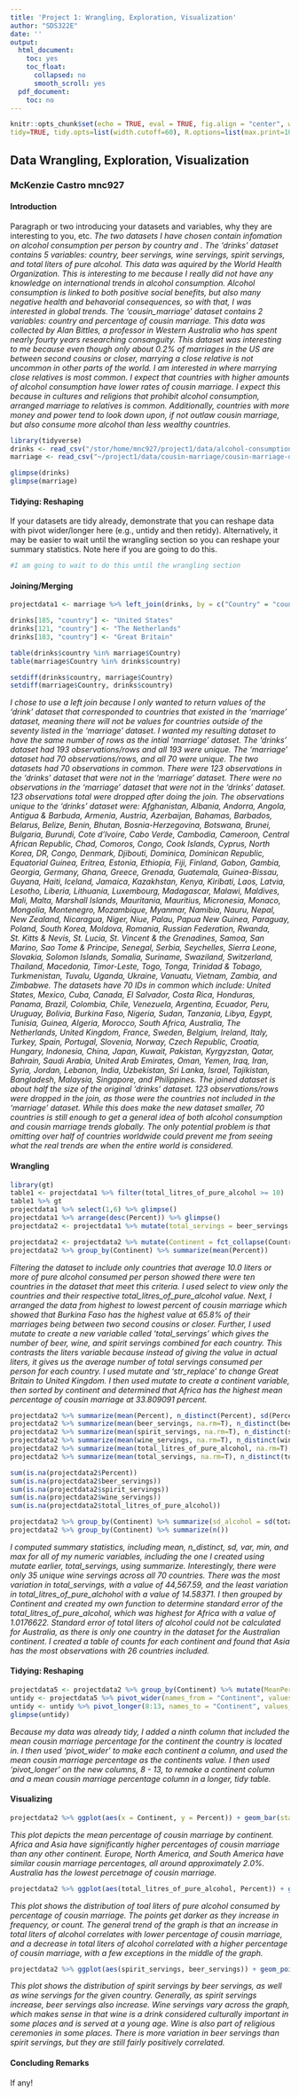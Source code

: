 ```yaml
---
title: 'Project 1: Wrangling, Exploration, Visualization'
author: "SDS322E"
date: ''
output:
  html_document:
    toc: yes
    toc_float:
      collapsed: no
      smooth_scroll: yes
  pdf_document:
    toc: no
---
```


```r
knitr::opts_chunk$set(echo = TRUE, eval = TRUE, fig.align = "center", warning = F, message = F,
tidy=TRUE, tidy.opts=list(width.cutoff=60), R.options=list(max.print=100))
```

## Data Wrangling, Exploration, Visualization

### McKenzie Castro mnc927

#### Introduction 

Paragraph or two introducing your datasets and variables, why they are interesting to you, etc.
*The two datasets I have chosen contain infomation on alcohol consumption per person by country and . The 'drinks' dataset contains 5 variables: country, beer servings, wine servings, spirit servings, and total liters of pure alcohol. This data was aquired by the World Health Organization. This is interesting to me because I really did not have any knowledge on international trends in alcohol consumption. Alcohol consumption is linked to both positive social benefits, but also many negative health and behavorial consequences, so with that, I was interested in global trends. The 'cousin_marriage' dataset contains 2 variables: country and percentage of cousin marriage. This data was collected by Alan Bittles, a professor in Western Australia who has spent nearly fourty years researching consanguity. This dataset was interesting to me because even though only about 0.2% of marriages in the US are between second cousins or closer, marrying a close relative is not uncommon in other parts of the world. I am interested in where marrying close relatives is most common. I expect that countries with higher amounts of alcohol consumption have lower rates of cousin marriage. I expect this because in cultures and religions that prohibit alcohol consumption, arranged marriage to relatives is common. Additionally, countries with more money and power tend to look down upon, if not outlaw cousin marriage, but also consume more alcohol than less wealthy countries.*

```R
library(tidyverse)
drinks <- read_csv("/stor/home/mnc927/project1/data/alcohol-consumption/drinks.csv")
marriage <- read_csv("~/project1/data/cousin-marriage/cousin-marriage-data.csv")

glimpse(drinks)
glimpse(marriage)
```

#### Tidying: Reshaping

If your datasets are tidy already, demonstrate that you can reshape data with pivot wider/longer here (e.g., untidy and then retidy). Alternatively, it may be easier to wait until the wrangling section so you can reshape your summary statistics. Note here if you are going to do this.

```R

#I am going to wait to do this until the wrangling section

```
    
#### Joining/Merging

```R
projectdata1 <- marriage %>% left_join(drinks, by = c("Country" = "country"))

drinks[185, "country"] <- "United States"
drinks[121, "country"] <- "The Netherlands"
drinks[183, "country"] <- "Great Britain"

table(drinks$country %in% marriage$Country)
table(marriage$Country %in% drinks$country)

setdiff(drinks$country, marriage$Country)
setdiff(marriage$Country, drinks$country)
```
*I chose to use a left join because I only wanted to return values of the ‘drink’ dataset that corresponded to countries that existed in the ‘marriage’ dataset, meaning there will not be values for countries outside of the seventy listed in the ‘marriage’ dataset. I wanted my resulting dataset to have the same number of rows as the intial 'marriage' dataset.* 
*The 'drinks' dataset had 193 observations/rows and all 193 were unique. The 'marriage' dataset had 70 observations/rows, and all 70 were unique. The two datasets had 70 observations in common. There were 123 observations in the ‘drinks’ dataset that were not in the ‘marriage’ dataset. There were no observations in the ‘marriage’ dataset that were not in the ‘drinks’ dataset. 123 observations total were dropped after doing the join. The observations unique to the ‘drinks’ dataset were: Afghanistan, Albania, Andorra, Angola, Antigua & Barbuda, Armenia, Austria, Azerbaijan, Bahamas, Barbados, Belarus, Belize, Benin, Bhutan, Bosnia-Herzegovina, Botswana, Brunei, Bulgaria, Burundi, Cote d’Ivoire, Cabo Verde, Cambodia, Cameroon, Central African Republic, Chad, Comoros, Congo, Cook Islands, Cyprus, North Korea, DR, Congo, Denmark, Djibouti, Dominica, Dominican Republic, Equatorial Guinea, Eritrea, Estonia, Ethiopia, Fiji, Finland, Gabon, Gambia, Georgia, Germany, Ghana, Greece, Grenada, Guatemala, Guinea-Bissau, Guyana, Haiti, Iceland, Jamaica, Kazakhstan, Kenya, Kiribati, Laos, Latvia, Lesotho, Liberia, Lithuania, Luxembourg, Madagascar, Malawi, Maldives, Mali, Malta, Marshall Islands, Mauritania, Mauritius, Micronesia, Monaco, Mongolia, Montenegro, Mozambique, Myanmar, Namibia, Nauru, Nepal, New Zealand, Nicaragua, Niger, Niue, Palau, Papua New Guinea, Paraguay, Poland, South Korea, Moldova, Romania, Russian Federation, Rwanda, St. Kitts & Nevis, St. Lucia, St. Vincent & the Grenadines, Samoa, San Marino, Sao Tome & Principe, Senegal, Serbia, Seychelles, Sierra Leone, Slovakia, Solomon Islands, Somalia, Suriname, Swaziland, Switzerland, Thailand, Macedonia, Timor-Leste, Togo, Tonga, Trinidad & Tobago, Turkmenistan, Tuvalu, Uganda, Ukraine, Vanuatu, Vietnam, Zambia, and Zimbabwe. The datasets have 70 IDs in common which include: United States, Mexico, Cuba, Canada, El Salvador, Costa Rica, Honduras, Panama, Brazil, Colombia, Chile, Venezuela, Argentina, Ecuador, Peru, Uruguay, Bolivia, Burkina Faso, Nigeria, Sudan, Tanzania, Libya, Egypt, Tunisia, Guinea, Algeria, Morocco, South Africa, Australia, The Netherlands, United Kingdom, France, Sweden, Belgium, Ireland, Italy, Turkey, Spain, Portugal, Slovenia, Norway, Czech Republic, Croatia, Hungary, Indonesia, China, Japan, Kuwait, Pakistan, Kyrgyzstan, Qatar, Bahrain, Saudi Arabia, United Arab Emirates, Oman, Yemen, Iraq, Iran, Syria, Jordan, Lebanon, India, Uzbekistan, Sri Lanka, Israel, Tajikistan, Bangladesh, Malaysia, Singapore, and Philippines.*
*The joined dataset is about half the size of the original 'drinks' dataset. 123 observations/rows were dropped in the join, as those were the countries not included in the 'marriage' dataset. While this does make the new dataset smaller, 70 countries is still enough to get a general idea of both alcohol consumption and cousin marriage trends globally. The only potential problem is that omitting over half of countries worldwide could prevent me from seeing what the real trends are when the entire world is considered.*

####  Wrangling

```R

library(gt)
table1 <- projectdata1 %>% filter(total_litres_of_pure_alcohol >= 10) 
table1 %>% gt
projectdata1 %>% select(1,6) %>% glimpse()
projectdata1 %>% arrange(desc(Percent)) %>% glimpse()
projectdata2 <- projectdata1 %>% mutate(total_servings = beer_servings + spirit_servings + wine_servings) %>% mutate(Country = str_replace(Country, "Great Britain", "United Kingdom"))

projectdata2 <- projectdata2 %>% mutate(Continent = fct_collapse(Country, "North America" = c("United States", "Mexico", "Cuba", "Canada", "El Salvador", "Costa Rica", "Honduras", "Panama"), "South America" = c("Brazil", "Colombia", "Chile", "Venezuela", "Argentina", "Ecuador", "Peru", "Uruguay", "Bolivia"), "Africa" = c("Burkina Faso", "Nigeria", "Sudan", "Tanzania", "Libya", "Egypt", "Tunisia", "Guinea", "Algeria", "Morocco", "South Africa"), "Australia" = c("Australia"), "Europe" = c("The Netherlands", "United Kingdom", "France", "Sweden", "Belgium", "Ireland", "Italy", "Turkey", "Spain", "Portugal", "Slovenia", "Norway", "Czech Republic", "Croatia", "Hungary"), "Asia" = c("Indonesia", "China", "Japan", "Kuwait", "Pakistan", "Kyrgyzstan", "Qatar", "Bahrain", "Saudi Arabia", "United Arab Emirates", "Oman", "Yemen", "Iraq", "Iran", "Syria", "Jordan", "Lebanon", "India", "Uzbekistan", "Sri Lanka", "Israel", "Tajikistan", "Bangladesh", "Malaysia", "Singapore", "Philippines")))
projectdata2 %>% group_by(Continent) %>% summarize(mean(Percent))

```
*Filtering the dataset to include only countries that average 10.0 liters or more of pure alcohol consumed per person showed there were ten countries in the dataset that meet this criteria. I used select to view only the countries and their respective total_litres_of_pure_alcohol value. Next, I arranged the data from highest to lowest percent of cousin marriage which showed that Burkina Faso has the highest value at 65.8% of their marriages being between two second cousins or closer. Further, I used mutate to create a new variable called 'total_servings' which gives the number of beer, wine, and spirit servings combined for each country. This contrasts the liters variable because instead of giving the value in actual liters, it gives us the average number of total servings consumed per person for each country. I used mutate and 'str_replace' to change Great Britain to United Kingdom. I then used mutate to create a continent variable, then sorted by continent and determined that Africa has the highest mean percentage of cousin marriage at 33.809091 percent.*

```R

projectdata2 %>% summarize(mean(Percent), n_distinct(Percent), sd(Percent), var(Percent), quantile(Percent), min(Percent), max(Percent))
projectdata2 %>% summarize(mean(beer_servings, na.rm=T), n_distinct(beer_servings), sd(beer_servings, na.rm=T), var(beer_servings, na.rm=T), min(beer_servings, na.rm=T), max(beer_servings, na.rm=T))
projectdata2 %>% summarize(mean(spirit_servings, na.rm=T), n_distinct(spirit_servings), sd(spirit_servings, na.rm=T), var(spirit_servings, na.rm=T), min(spirit_servings, na.rm=T), max(spirit_servings, na.rm=T))
projectdata2 %>% summarize(mean(wine_servings, na.rm=T), n_distinct(wine_servings), sd(wine_servings, na.rm=T), var(wine_servings, na.rm=T), min(wine_servings, na.rm=T), max(wine_servings, na.rm=T))
projectdata2 %>% summarize(mean(total_litres_of_pure_alcohol, na.rm=T), n_distinct(total_litres_of_pure_alcohol), sd(total_litres_of_pure_alcohol, na.rm=T), var(total_litres_of_pure_alcohol, na.rm=T), min(total_litres_of_pure_alcohol, na.rm=T), max(total_litres_of_pure_alcohol, na.rm=T))
projectdata2 %>% summarize(mean(total_servings, na.rm=T), n_distinct(total_servings), sd(total_servings, na.rm=T), var(total_servings, na.rm=T), min(total_servings, na.rm=T), max(total_servings, na.rm=T))

sum(is.na(projectdata2$Percent))
sum(is.na(projectdata2$beer_servings))
sum(is.na(projectdata2$spirit_servings))
sum(is.na(projectdata2$wine_servings))
sum(is.na(projectdata2$total_litres_of_pure_alcohol))

projectdata2 %>% group_by(Continent) %>% summarize(sd_alcohol = sd(total_litres_of_pure_alcohol, na.rm=T), n=n(), se_total_alcohol = sd_alcohol/sqrt(n))
projectdata2 %>% group_by(Continent) %>% summarize(n())

```
*I computed summary statistics, including mean, n_distinct, sd, var, min, and max for all of my numeric variables, including the one I created using mutate earlier, total_servings, using summarize. Interestingly, there were only 35 unique wine servings across all 70 countries. There was the most variation in total_servings, with a value of 44,567.59, and the least variation in total_litres_of_pure_alchohol with a value of 14.58371. I then grouped by Continent and created my own function to determine standard error of the total_litres_of_pure_alcohol, which was highest for Africa with a value of 1.0176622. Standard error of total liters of alcohol could not be calculated for Australia, as there is only one country in the dataset for the Australian continent. I created a table of counts for each continent and found that Asia has the most observations with 26 countries included.*

#### Tidying: Reshaping
```R
projectdata5 <- projectdata2 %>% group_by(Continent) %>% mutate(MeanPercent = (mean(Percent)))
untidy <- projectdata5 %>% pivot_wider(names_from = "Continent", values_from = "MeanPercent")
untidy <- untidy %>% pivot_longer(8:13, names_to = "Continent", values_to = "MeanPercent")
glimpse(untidy)

```
*Because my data was already tidy, I added a ninth column that included the mean cousin marriage percentage for the continent the country is located in. I then used 'pivot_wider' to make each continent a column, and used the mean cousin marriage percentage as the continents value. I then used 'pivot_longer' on the new columns, 8 - 13, to remake a continent column and a mean cousin marriage percentage column in a longer, tidy table.*

#### Visualizing

```R
projectdata2 %>% ggplot(aes(x = Continent, y = Percent)) + geom_bar(stat = "summary", fun = mean) + geom_errorbar(stat = "summary", width = 0.5, color = "red") + theme(panel.border = element_rect(linetype = "dashed", fill = NA)) +  scale_y_continuous(breaks = seq(0,40,5)) + labs(title = "Percentage of Cousin Marriage by Continent", x = "Continent", y = "Percentage of Cousin Marriage")
```
*This plot depicts the mean percentage of cousin marriage by continent. Africa and Asia have significantly higher percentages of cousin marriage than any other continent. Europe, North America, and South America have similar cousin marriage percentages, all around approximately 2.0%. Australia has the lowest percetnage of cousin marriage.*

```R

projectdata2 %>% ggplot(aes(total_litres_of_pure_alcohol, Percent)) + geom_bin2d() + geom_hex() + theme_classic() + labs(title = "Distribution of Total Liters of Pure Alcohol Consumed by Percent of Cousin Marriage", x = "Total Liters of Pure Alcohol Consumed", y = "Percent of Cousin Marriage") + theme(plot.title = element_text(size = rel(1))) + scale_y_continuous(breaks = seq(0,70,10)) +  scale_fill_gradient(low="lightblue1",high="darkblue") 

```
*This plot shows the distribution of toal liters of pure alcohol consumed by percentage of cousin marriage. The points get darker as they increase in frequency, or count. The general trend of the graph is that an increase in total liters of alcohol correlates with lower percentage of cousin marriage, and a decrease in total liters of alcohol correlated with a higher percentage of cousin marriage, with a few exceptions in the middle of the graph.*

```R

projectdata2 %>% ggplot(aes(spirit_servings, beer_servings)) + geom_point(aes(color = wine_servings)) + geom_smooth(method = "lm") + theme(legend.position = "bottom") + scale_x_continuous(lim = c(0,220)) + scale_y_continuous(lim = c(0,365)) + labs(title = "Distribution of Spirit Servings by Beer Servings", x = "Spirit Servings", y = "Beer Servings")

```
*This plot shows the distribution of spirit servings by beer servings, as well as wine servings for the given country. Generally, as spirit servings increase, beer servings also increase. Wine servings vary across the graph, which makes sense in that wine is a drink considered culturally important in some places and is served at a young age. Wine is also part of religious ceremonies in some places. There is more variation in beer servings than spirit servings, but they are still fairly positively correlated.*

#### Concluding Remarks

If any!





